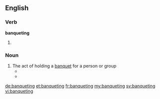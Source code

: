==English==

===Verb===
'''banqueting'''

# {{present participle of|banquet}}

===Noun===
{{en-noun}}

# The act of holding a [[banquet]] for a person or group
#* {{quote-book|year=1818|author=Charles and Mary Lamb|title=The Works of Charles and Mary Lamb IV|chapter=John Woodvil: A Tragedy|edition=|url=http://www.gutenberg.org/etext/11576
|passage=Tis not to sit In place of worship at the royal masques, Their pastimes, plays, and Whitehall '''banquetings''', For none of these, Nor yet to be seen whispering with some great one, Do I affect the favours of the court. }}
#* {{quote-book|year=1836|author=American Anti-Slavery Society|title=The Anti-Slavery Examiner, Omnibus|chapter=|edition=|url=http://www.gutenberg.org/etext/11275
|passage=It is no proof of generosity (say the objectors) to take the bread of the laborer, to lavish it in '''banquetings''' on the rich. }}

[[de:banqueting]]
[[et:banqueting]]
[[fr:banqueting]]
[[my:banqueting]]
[[sv:banqueting]]
[[vi:banqueting]]